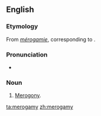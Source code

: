 ==English==

===Etymology===
From {{etyl|fr}} ''[[mérogamie]]'', corresponding to {{confix|mero|gamy}}.

===Pronunciation===
* {{IPA|/mɪˈɹɒɡəmi/}}

===Noun===
{{en-noun|-}}

# {{biology}} [[merogony|Merogony]].

[[ta:merogamy]]
[[zh:merogamy]]